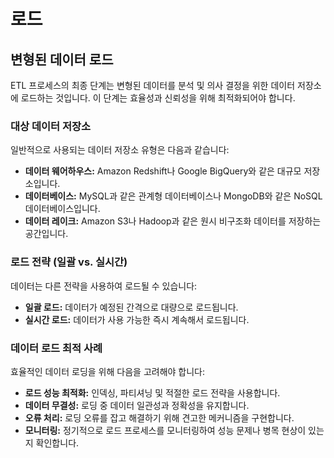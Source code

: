 # 로드

## 변형된 데이터 로드

ETL 프로세스의 최종 단계는 변형된 데이터를 분석 및 의사 결정을 위한 데이터 저장소에 로드하는 것입니다. 이 단계는 효율성과 신뢰성을 위해 최적화되어야 합니다.

### 대상 데이터 저장소

일반적으로 사용되는 데이터 저장소 유형은 다음과 같습니다:

- **데이터 웨어하우스:** Amazon Redshift나 Google BigQuery와 같은 대규모 저장소입니다.
- **데이터베이스:** MySQL과 같은 관계형 데이터베이스나 MongoDB와 같은 NoSQL 데이터베이스입니다.
- **데이터 레이크:** Amazon S3나 Hadoop과 같은 원시 비구조화 데이터를 저장하는 공간입니다.

### 로드 전략 (일괄 vs. 실시간)

데이터는 다른 전략을 사용하여 로드될 수 있습니다:

- **일괄 로드:** 데이터가 예정된 간격으로 대량으로 로드됩니다.
- **실시간 로드:** 데이터가 사용 가능한 즉시 계속해서 로드됩니다.

### 데이터 로드 최적 사례

효율적인 데이터 로딩을 위해 다음을 고려해야 합니다:

- **로드 성능 최적화:** 인덱싱, 파티셔닝 및 적절한 로드 전략을 사용합니다.
- **데이터 무결성:** 로딩 중 데이터 일관성과 정확성을 유지합니다.
- **오류 처리:** 로딩 오류를 잡고 해결하기 위해 견고한 메커니즘을 구현합니다.
- **모니터링:** 정기적으로 로드 프로세스를 모니터링하여 성능 문제나 병목 현상이 있는지 확인합니다.